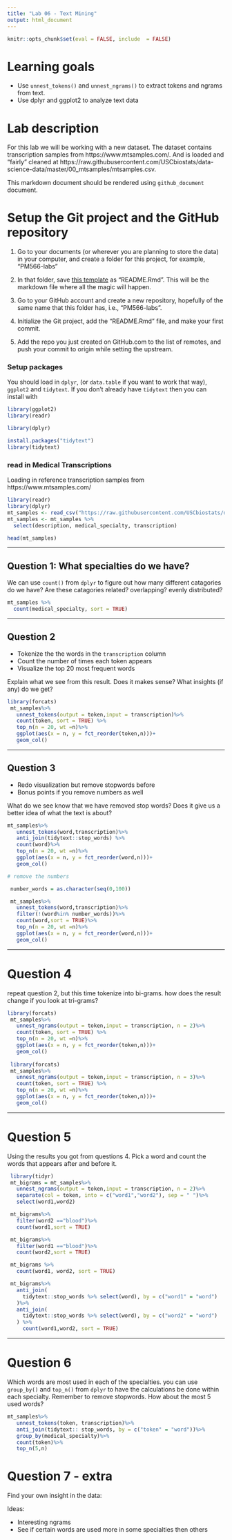 ```yaml
---
title: "Lab 06 - Text Mining"
output: html_document
---
```


```r
knitr::opts_chunk$set(eval = FALSE, include  = FALSE)


```

# Learning goals

- Use `unnest_tokens()` and `unnest_ngrams()` to extract tokens and ngrams from text.
- Use dplyr and ggplot2 to analyze text data

# Lab description

For this lab we will be working with a new dataset. The dataset contains transcription samples from https://www.mtsamples.com/. And is loaded and "fairly" cleaned at https://raw.githubusercontent.com/USCbiostats/data-science-data/master/00_mtsamples/mtsamples.csv.

This markdown document should be rendered using `github_document` document.

# Setup the Git project and the GitHub repository

1. Go to your documents (or wherever you are planning to store the data) in your computer, and create a folder for this project, for example, "PM566-labs"

2. In that folder, save [this template](https://raw.githubusercontent.com/USCbiostats/PM566/master/content/assignment/06-lab.Rmd) as "README.Rmd". This will be the markdown file where all the magic will happen.

3. Go to your GitHub account and create a new repository, hopefully of the same name that this folder has, i.e., "PM566-labs".

4. Initialize the Git project, add the "README.Rmd" file, and make your first commit.

5. Add the repo you just created on GitHub.com to the list of remotes, and push your commit to origin while setting the upstream.

### Setup packages

You should load in `dplyr`, (or `data.table` if you want to work that way), `ggplot2` and `tidytext`.
If you don't already have `tidytext` then you can install with

```r
library(ggplot2)
library(readr)

library(dplyr)

install.packages("tidytext")
library(tidytext)
```

### read in Medical Transcriptions

Loading in reference transcription samples from https://www.mtsamples.com/

```r
library(readr)
library(dplyr)
mt_samples <- read_csv("https://raw.githubusercontent.com/USCbiostats/data-science-data/master/00_mtsamples/mtsamples.csv")
mt_samples <- mt_samples %>%
  select(description, medical_specialty, transcription)

head(mt_samples)
```

---

## Question 1: What specialties do we have?

We can use `count()` from `dplyr` to figure out how many different catagories do we have? Are these catagories related? overlapping? evenly distributed?

```r
mt_samples %>%
  count(medical_specialty, sort = TRUE)
```

---

## Question 2

- Tokenize the the words in the `transcription` column
- Count the number of times each token appears
- Visualize the top 20 most frequent words

Explain what we see from this result. Does it makes sense? What insights (if any) do we get?

```r
library(forcats)
 mt_samples%>%
   unnest_tokens(output = token,input = transcription)%>%
   count(token, sort = TRUE) %>%
   top_n(n = 20, wt =n)%>%
   ggplot(aes(x = n, y = fct_reorder(token,n)))+
   geom_col()
```
---

## Question 3

- Redo visualization but remove stopwords before
- Bonus points if you remove numbers as well

What do we see know that we have removed stop words? Does it give us a better idea of what the text is about?

```r
mt_samples%>%
   unnest_tokens(word,transcription)%>%
   anti_join(tidytext::stop_words) %>%
   count(word)%>%
   top_n(n = 20, wt =n)%>%
   ggplot(aes(x = n, y = fct_reorder(word,n)))+
   geom_col()

# remove the numbers 

 number_words = as.character(seq(0,100))

 mt_samples%>%
   unnest_tokens(word,transcription)%>%
   filter(!(word%in% number_words))%>%
   count(word,sort = TRUE)%>%
   top_n(n = 20, wt =n)%>%
   ggplot(aes(x = n, y = fct_reorder(word,n)))+
   geom_col()


```
---

# Question 4

repeat question 2, but this time tokenize into bi-grams. how does the result change if you look at tri-grams?

```r
library(forcats)
 mt_samples%>%
   unnest_ngrams(output = token,input = transcription, n = 2)%>%
   count(token, sort = TRUE) %>%
   top_n(n = 20, wt =n)%>%
   ggplot(aes(x = n, y = fct_reorder(token,n)))+
   geom_col()
 
 library(forcats)
 mt_samples%>%
   unnest_ngrams(output = token,input = transcription, n = 3)%>%
   count(token, sort = TRUE) %>%
   top_n(n = 20, wt =n)%>%
   ggplot(aes(x = n, y = fct_reorder(token,n)))+
   geom_col()
```
---

# Question 5

Using the results you got from questions 4. Pick a word and count the words that appears after and before it.

```r

 library(tidyr)
 mt_bigrams = mt_samples%>%
   unnest_ngrams(output = token,input = transcription, n = 2)%>%
   separate(col = token, into = c("word1","word2"), sep = " ")%>%
   select(word1,word2)

 mt_bigrams%>%
   filter(word2 =="blood")%>%
   count(word1,sort = TRUE)

 mt_bigrams%>%
   filter(word1 =="blood")%>%
   count(word2,sort = TRUE)

 mt_bigrams %>%
   count(word1, word2, sort = TRUE)

 mt_bigrams%>%
   anti_join(
     tidytext::stop_words %>% select(word), by = c("word1" = "word")
   )%>%
   anti_join(
     tidytext::stop_words %>% select(word), by = c("word2" = "word")
   ) %>%
     count(word1,word2, sort = TRUE)

```
---

# Question 6 

Which words are most used in each of the specialties. you can use `group_by()` and `top_n()` from `dplyr` to have the calculations be done within each specialty. Remember to remove stopwords. How about the most 5 used words?

```r
mt_samples%>%
   unnest_tokens(token, transcription)%>%
   anti_join(tidytext:: stop_words, by = c("token" = "word"))%>%
   group_by(medical_specialty)%>%
   count(token)%>%
   top_n(5,n)
```

# Question 7 - extra

Find your own insight in the data:

Ideas:

- Interesting ngrams
- See if certain words are used more in some specialties then others
